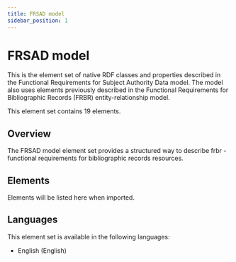 ```yaml
---
title: FRSAD model
sidebar_position: 1
---
```


# FRSAD model

This is the element set of native RDF classes and properties described in the Functional Requirements for Subject Authority Data model. The model also uses elements previously described in the Functional Requirements for Bibliographic Records (FRBR) entity-relationship model.

This element set contains 19 elements.

## Overview

The FRSAD model element set provides a structured way to describe frbr - functional requirements for bibliographic records resources.

## Elements

Elements will be listed here when imported.

## Languages

This element set is available in the following languages:
- English (English)
